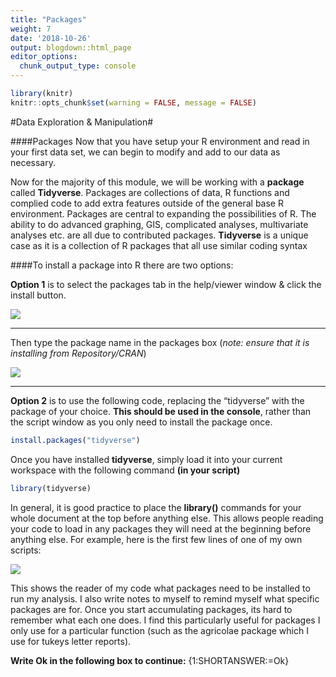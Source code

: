 ```yaml
---
title: "Packages"
weight: 7
date: '2018-10-26'
output: blogdown::html_page
editor_options:
  chunk_output_type: console
---
```

```r
library(knitr)
knitr::opts_chunk$set(warning = FALSE, message = FALSE)
```

#Data Exploration & Manipulation#  

####Packages
Now that you have setup your R environment and read in your first data set, we can begin to modify and add to our data as necessary.  

Now for the majority of this module, we will be working with a **package** called **Tidyverse**. Packages are collections of data, R functions and complied code to add extra features outside of the general base R environment. Packages are central to expanding the possibilities of R. The ability to do advanced graphing, GIS, complicated analyses, multivariate analyses etc. are all due to contributed packages. **Tidyverse** is a unique case as it is a collection of R packages that all use similar coding syntax  

####To install a package into R there are two options:  

**Option 1** is to select the packages tab in the help/viewer window & click the install button.    

  

![](images/packages.png)  

***
Then type the package name in the packages box (*note: ensure that it is installing from Repository/CRAN*)  

  
![](images/install.png)  

***
**Option 2** is to use the following code, replacing the "tidyverse" with the package of your choice. **This should be used in the console**, rather than the script window as you only need to install the package once.  


```r
install.packages("tidyverse")
```
   
Once you have installed **tidyverse**, simply load it into your current workspace with the following command **(in your script)**  

```r
library(tidyverse)
```
  
In general, it is good practice to place the **library()** commands for your whole document at the top before anything else. This allows people reading your code to load in any packages they will need at the beginning before anything else. 
For example, here is the first few lines of one of my own scripts:  
  
![](images/libraries.png)  
  
This shows the reader of my code what packages need to be installed to run my analysis. I also write notes to myself to remind myself what specific packages are for. Once you start accumulating packages, its hard to remember what each one does. I find this particularly useful for packages I only use for a particular function (such as the agricolae package which I use for tukeys letter reports).

**Write Ok in the following box to continue:**
{1:SHORTANSWER:=Ok}